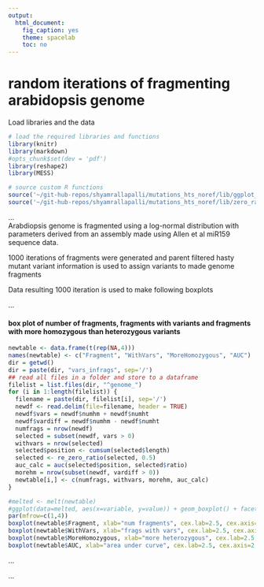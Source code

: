 ```yaml
---
output:
  html_document:
    fig_caption: yes
    theme: spacelab
    toc: no
---
```

# **random iterations of fragmenting arabidopsis genome**

Load libraries and the data
```r
# load the required libraries and functions
library(knitr)
library(markdown)
#opts_chunk$set(dev = 'pdf')
library(reshape2)
library(MESS)

# source custom R functions
source('~/git-hub-repos/shyamrallapalli/mutations_hts_noref/lib/ggplot_theme.R')
source('~/git-hub-repos/shyamrallapalli/mutations_hts_noref/lib/zero_ratio_adj.R')

```

...     
Arabdiopsis genome is fragmented using a log-normal distribution with parameters derived from an assembly made using Allen et al miR159 sequence data.

1000 iterations of fragments were generated and parent filtered hasty mutant variant information is used to assign variants to made genome fragments

Data resulting 1000 iteration is used to make following boxplots

...  		

#### box plot of number of fragments, fragments with variants and fragments with more homozygous than heterozygous variants

```r
newtable <- data.frame(t(rep(NA,4)))
names(newtable) <- c("Fragment", "WithVars", "MoreHomozygous", "AUC")
dir = getwd()
dir = paste(dir, "vars_infrags", sep='/')
## read all files in a folder and store to a dataframe
filelist = list.files(dir, "^genome_")
for (i in 1:length(filelist)) {
  filename = paste(dir, filelist[i], sep='/')
  newdf <- read.delim(file=filename, header = TRUE)
  newdf$vars = newdf$numhm + newdf$numht
  newdf$vardiff = newdf$numhm - newdf$numht
  numfrags = nrow(newdf)
  selected = subset(newdf, vars > 0)
  withvars = nrow(selected)
  selected$position <- cumsum(selected$length)
  selected <- re_zero_ratio(selected, 0.5)
  auc_calc = auc(selected$position, selected$ratio)
  morehm = nrow(subset(newdf, vardiff > 0))
  newtable[i,] <- c(numfrags, withvars, morehm, auc_calc)
}

#melted <- melt(newtable)
#ggplot(data=melted, aes(x=variable, y=value)) + geom_boxplot() + facet_grid(variable ~ ., scales="free")
par(mfrow=c(1,4))
boxplot(newtable$Fragment, xlab="num fragments", cex.lab=2.5, cex.axis=2.5)
boxplot(newtable$WithVars, xlab="frags with vars", cex.lab=2.5, cex.axis=2.5)
boxplot(newtable$MoreHomozygous, xlab="more heterozygous", cex.lab=2.5, cex.axis=2.5)
boxplot(newtable$AUC, xlab="area under curve", cex.lab=2.5, cex.axis=2.5)

```


...


...

